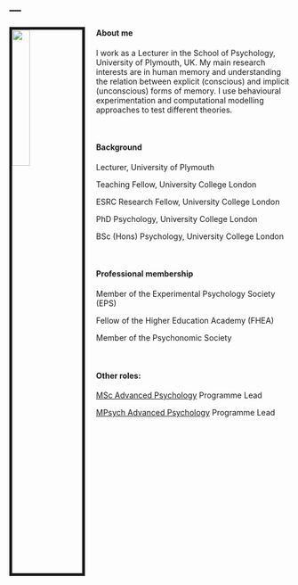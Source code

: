 ---
---


<link rel="stylesheet" href="styles.css" type="text/css">

<img src="images/ChrisBerry_med.jpg" style="width:25%; border:5px solid; margin-right: 20px" align="left">

#### About me

I work as a Lecturer in the School of Psychology, University of Plymouth, UK. My main research interests are in human memory and understanding the relation between explicit (conscious) and implicit (unconscious) forms of memory. I use behavioural experimentation and computational modelling approaches to test different theories.

<br>


#### Background
Lecturer, University of Plymouth

Teaching Fellow, University College London

ESRC Research Fellow, University College London

PhD Psychology, University College London

BSc (Hons) Psychology, University College London

<br>


#### Professional membership

Member of the Experimental Psychology Society (EPS)

Fellow of the Higher Education Academy (FHEA)

Member of the Psychonomic Society

<br>


#### Other roles:
[MSc Advanced Psychology](https://www.plymouth.ac.uk/courses/postgraduate/msc-advanced-psychology) Programme Lead

[MPsych Advanced Psychology](https://www.plymouth.ac.uk/courses/undergraduate/mpsych-advanced-psychology) Programme Lead
